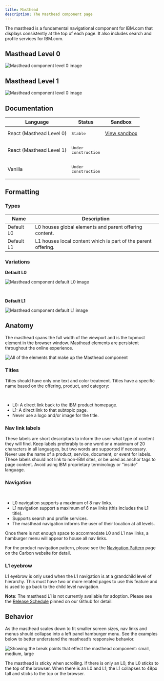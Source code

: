 ```yaml
---
title: Masthead
description: The Masthead component page
---
```


<PageDescription>

The masthead is a fundamental navigational component for IBM.com that displays consistently at the top of each page. It also includes search and profile services for IBM.com. 

</PageDescription>

## Masthead Level 0
![Masthead component level 0 image](../../images/component/masthead/Masthead_Demo_L0.jpg)

## Masthead Level 1
![Masthead component level 0 image](../../images/component/masthead/Masthead_Demo_L1.jpg)


## Documentation

| Language      | Status        | Sandbox                                                                              |
| ------------- | -----------   | ------------------------------------------------------------------------             |
| React (Masthead Level 0)        | <div><span class="bx--tag bx--tag--green"><pre>Stable</pre></span></div>        | [View sandbox](https://ibmdotcom-react.netlify.com/?path=/story/masthead--default)     |
| React (Masthead Level 1)        | <span class="bx--tag bx--tag--cool-gray"><pre>Under construction</pre></span>        | |
| Vanilla       | <span class="bx--tag bx--tag--cool-gray"><pre>Under construction</pre></span>   |                                                                                      |

## Formatting 

### Types

| Name          | Description                                                                          |
| ------------- | ------------------------------------------------------------------------             |
| Default L0  | L0 houses global elements and parent offering content.                                  |
| Default L1  | L1 houses local content which is part of the parent offering.          |


### Variations

**Default L0**

![Masthead component default L0 image](../../images/component/masthead/Masthead_L0_Variations.png)

<br/>

**Default L1**

![Masthead component default L1 image](../../images/component/masthead/Masthead_L1_Variations.png)




## Anatomy
The masthead spans the full width of the viewport and is the topmost element in the browser window. Masthead elements are persistent throughout the online experience. 

![All of the elements that make up the Masthead component](../../images/component/masthead/Masthead_Anatomy.png)

### Titles 

Titles should have only one text and color treatment. Titles have a specific name based on the offering, product, and category:

<br/>

- L0: A direct link back to the IBM product homepage.
- L1: A direct link to that subtopic page.
- Never use a logo and/or image for the title.

### Nav link labels
These labels are short descriptors to inform the user what type of content they will find. Keep labels preferably to one word or a maximum of 20 characters in all languages, but two words are supported if necessary. Never use the name of a product, service, document, or event for labels. These labels should not link to non-IBM sites, or be used as anchor tags to page content. Avoid using IBM proprietary terminology or “inside” language. 

### Navigation
<br/>

* L0 navigation supports a maximum of 8 nav links. 
* L1 navigation support a maximum of 6 nav links (this includes the L1 title). 
* Supports search and profile services.
* The masthead navigation informs the user of their location at all levels.
    
Once there is not enough space to accommodate L0 and L1 nav links, a hamburger menu will appear to house all nav links. 

For the product navigation pattern, please see the [Navigation Pattern](https://www.carbondesignsystem.com/experimental/navigation-pattern) page on the Carbon website for detail. 

### L1 eyebrow 
L1 eyebrow is only used when the L1 navigation is at a grandchild level of hierarchy. This must have two or more related pages to use this feature and is used to go back to the child level navigation.  

**Note:** The masthead L1 is not currently available for adoption. Please see the [Release Schedule](https://github.com/carbon-design-system/ibm-dotcom-library/issues) pinned on our Github for detail.

## Behavior 
As the masthead scales down to fit smaller screen sizes, nav links and menus should collapse into a left panel hamburger menu. See the examples below to better understand the masthead’s responsive behavior. 

![Showing the break points that effect the masthead component: small, medium, large](../../images/component/masthead/Masthead_Behavior.png)

The masthead is sticky when scrolling. If there is only an L0, the L0 sticks to the top of the browser. When there is an L0 and L1, the L1 collapses to 48px tall and sticks to the top or the browser.
